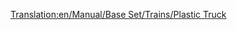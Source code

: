 [[Translation:en/Manual/Base Set/Trains/Plastic Truck]]
{{es/Vagones|Imagen=[[File:en/Plastictruck.png]]
|Nombre=Vagón de Plásticos
|PrecioNormal=2.238 € (1.119 £)
|PesoNormal=18 / 48 t
|CapacidadNormal=30.000 litros de plástico
|PrecioMono="
|PesoMono=18 / 53 t
|CapacidadMono=35.000 litros de plástico
|PrecioMag="
|PesoMag=18 / 55 t
|CapacidadMag=37.000 litros de plástico
|Descripción=El '''vagón de plasticos''' sirve para transportar [[es/Manual/Base Set/Cargos/Plástico|plástico]] desde las [[es/Manual/Base Set/Industries/Fuentes de plástico|fuentes de plástico]] hasta la [[es/Manual/Base Set/Industries/Fábrica de juguetes|fábrica de juguetes]] en el clima [[es/Manual/Clima#Fantasía|fantasía]].
}}
